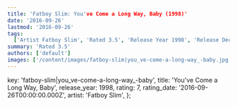 ```yaml
---
title: 'Fatboy Slim: You've Come a Long Way, Baby (1998)'
date: '2016-09-26'
lastmod: '2016-09-26'
tags:
  ['Artist Fatboy Slim', 'Rated 3.5', 'Release Year 1998', 'Release Decade 1990']
summary: 'Rated 3.5'
authors: ['default']
images: ['/content/images/fatboy-slim|you_ve-come-a-long-way_-baby.jpg']
---
```


  key: 'fatboy-slim|you_ve-come-a-long-way_-baby',
  title: 'You've Come a Long Way, Baby',
  release_year: 1998,
  rating: 7,
  rating_date: '2016-09-26T00:00:00.000Z',
  artist: 'Fatboy Slim',
};

<MusicRating data={data} />
